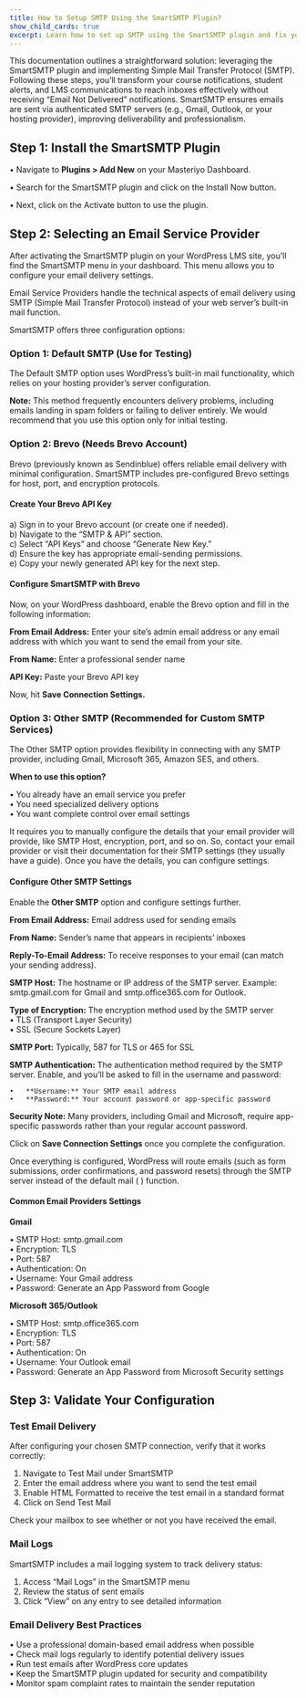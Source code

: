```yaml
---
title: How to Setup SMTP Using the SmartSMTP Plugin?
show_child_cards: true
excerpt: Learn how to set up SMTP using the SmartSMTP plugin and fix your email delivery issue.
---
```


This documentation outlines a straightforward solution: leveraging the SmartSMTP plugin and implementing Simple Mail Transfer Protocol (SMTP). Following these steps, you’ll transform your course notifications, student alerts, and LMS communications to reach inboxes effectively without receiving “Email Not Delivered” notifications. SmartSMTP ensures emails are sent via authenticated SMTP servers (e.g., Gmail, Outlook, or your hosting provider), improving deliverability and professionalism.

## Step 1: Install the SmartSMTP Plugin  

•	Navigate to **Plugins > Add New** on your Masteriyo Dashboard.

•	Search for the SmartSMTP plugin and click on the Install Now button. 

•	Next, click on the Activate button to use the plugin.

## Step 2: Selecting an Email Service Provider

After activating the SmartSMTP plugin on your WordPress LMS site, you’ll find the SmartSMTP menu in your dashboard. This menu allows you to configure your email delivery settings.    

Email Service Providers handle the technical aspects of email delivery using SMTP (Simple Mail Transfer Protocol) instead of your web server’s built-in mail function.     

SmartSMTP offers three configuration options:


### Option 1: Default SMTP (Use for Testing)

The Default SMTP option uses WordPress’s built-in mail functionality, which relies on your hosting provider’s server configuration.    

**Note:** This method frequently encounters delivery problems, including emails landing in spam folders or failing to deliver entirely. We would recommend that you use this option only for initial testing.    

### Option 2: Brevo (Needs Brevo Account)

Brevo (previously known as Sendinblue) offers reliable email delivery with minimal configuration. SmartSMTP includes pre-configured Brevo settings for host, port, and encryption protocols.  

#### Create Your Brevo API Key    
  a)	Sign in to your Brevo account (or create one if needed).   
  b)	Navigate to the “SMTP & API” section.    
  c)	Select “API Keys” and choose “Generate New Key.”  
  d)	Ensure the key has appropriate email-sending permissions.  
  e)	Copy your newly generated API key for the next step.    

#### Configure SmartSMTP with Brevo

Now, on your WordPress dashboard, enable the Brevo option and fill in the following information:    

**From Email Address:** Enter your site’s admin email address or any email address with which you want to send the email from your site.    

**From Name:** Enter a professional sender name     

**API Key:** Paste your Brevo API key     

Now, hit **Save Connection Settings.**  

### Option 3: Other SMTP (Recommended for Custom SMTP Services)

The Other SMTP option provides flexibility in connecting with any SMTP provider, including Gmail, Microsoft 365, Amazon SES, and others.  

**When to use this option?**    

  •	You already have an email service you prefer    
  •	You need specialized delivery options    
  •	You want complete control over email settings    

It requires you to manually configure the details that your email provider will provide, like SMTP Host, encryption, port, and so on. So, contact your email provider or visit their documentation for their SMTP settings (they usually have a guide). Once you have the details, you can configure settings.   

#### Configure Other SMTP Settings  

Enable the **Other SMTP** option and configure settings further.  

**From Email Address:** Email address used for sending emails   

**From Name:** Sender’s name that appears in recipients’ inboxes  

**Reply-To-Email Address:** To receive responses to your email (can match your sending address). 

**SMTP Host:** The hostname or IP address of the SMTP server. Example: smtp.gmail.com for Gmail and smtp.office365.com for Outlook.    

**Type of Encryption:** The encryption method used by the SMTP server   
  •	TLS (Transport Layer Security)    
  •	SSL (Secure Sockets Layer)  

**SMTP Port:** Typically, 587 for TLS or 465 for SSL    

**SMTP Authentication:** The authentication method required by the SMTP server. Enable, and you’ll be asked to fill in the username and password:    

    •	**Username:** Your SMTP email address    
    •	**Password:** Your account password or app-specific password    

**Security Note:** Many providers, including Gmail and Microsoft, require app-specific passwords rather than your regular account password.    

Click on **Save Connection Settings** once you complete the configuration.     

Once everything is configured, WordPress will route emails (such as form submissions, order confirmations, and password resets) through the SMTP server instead of the default mail ( )  function.   

#### Common Email Providers Settings    

**Gmail**  

  •	SMTP Host: smtp.gmail.com    
  •	Encryption: TLS  
  •	Port: 587  
  •	Authentication: On  
        •	Username: Your Gmail address  
        •	Password: Generate an App Password from Google  

**Microsoft 365/Outlook**

  •	SMTP Host: smtp.office365.com    
  •	Encryption: TLS    
  •	Port: 587    
  •	Authentication: On    
      •	Username: Your Outlook email    
      •	Password: Generate an App Password from Microsoft Security settings

## Step 3: Validate Your Configuration  

### Test Email Delivery    

After configuring your chosen SMTP connection, verify that it works correctly:  

1.	Navigate to Test Mail under SmartSMTP   
2.	Enter the email address where you want to send the test email  
3.	Enable HTML Formatted to receive the test email in a standard format  
4.	Click on Send Test Mail  

Check your mailbox to see whether or not you have received the email.  

### Mail Logs  

SmartSMTP includes a mail logging system to track delivery status:  

  1.	Access “Mail Logs” in the SmartSMTP menu 
  2.	Review the status of sent emails 
  3.	Click “View” on any entry to see detailed information    

### Email Delivery Best Practices
•	Use a professional domain-based email address when possible    
•	Check mail logs regularly to identify potential delivery issues    
•	Run test emails after WordPress core updates    
•	Keep the SmartSMTP plugin updated for security and compatibility    
•	Monitor spam complaint rates to maintain the sender reputation    





